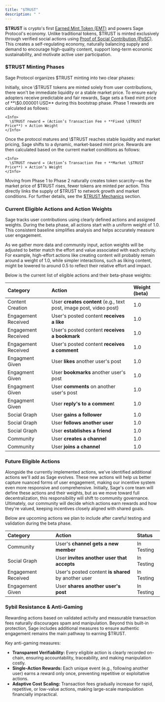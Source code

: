 ```yaml
---
title: "$TRUST"
description: " "
---
```


**\$TRUST** is crypto's first [Earned Mint Token (EMT)](/introduction/3-emt) and powers Sage Protocol's economy. Unlike traditional tokens, \$TRUST is minted exclusively through verified social actions using [Proof of Social Contribution (PoSC)](/introduction/2-posc). This creates a self-regulating economy, naturally balancing supply and demand to encourage high-quality content, support long-term economic sustainability, and motivate active user participation.

### \$TRUST Minting Phases

Sage Protocol organizes \$TRUST minting into two clear phases:

<Steps>
  <Step title="Phase 1: Fixed Mint Price (Bootstrap Phase)" iconType="regular">
    Initially, since \$TRUST tokens are minted solely from user contributions, there won't be immediate liquidity or a stable market price. To ensure early adopters receive predictable and fair rewards, Sage sets a fixed mint price of **\$0.000001 USD** during this bootstrap phase. Phase 1 rewards are calculated as follows:

    <Info>
      \$TRUST reward = (Action’s Transaction Fee ÷ **Fixed \$TRUST Price**) × Action Weight
    </Info>
  </Step>
  <Step title="Phase 2: Market-driven Mint Price">
    Once the protocol matures and \$TRUST reaches stable liquidity and market pricing, Sage shifts to a dynamic, market-based mint price. Rewards are then calculated based on the current market conditions as follows:

    <Info>
      \$TRUST reward = (Action’s Transaction Fee ÷ **Market \$TRUST Price**) × Action’s Weight
    </Info>
  </Step>
</Steps>

Moving from Phase 1 to Phase 2 naturally creates token scarcity—as the market price of \$TRUST rises, fewer tokens are minted per action. This directly links the supply of \$TRUST to network growth and market conditions. For further details, see the [\$TRUST Mechanics](/architecture/7-trust-economics) section.

### Current Eligible Actions and Action Weights

Sage tracks user contributions using clearly defined actions and assigned weights. During the beta phase, all actions start with a uniform weight of 1.0. This consistent baseline simplifies analysis and helps accurately measure user engagement.

As we gather more data and community input, action weights will be adjusted to better match the effort and value associated with each activity. For example, high-effort actions like creating content will probably remain around a weight of 1.0, while simpler interactions, such as liking content, might be lowered to around 0.5 to reflect their relative effort and impact.

Below is the current list of eligible actions and their beta-phase weights:

| Category            | Action                                                             | Weight (beta) |
| :------------------ | :----------------------------------------------------------------- | :------------ |
| Content Creation    | User **creates content** (e.g., text post, image post, video post) | 1.0           |
| Engagement Received | User's posted content **receives a like**                          | 1.0           |
| Engagement Received | User's posted content **receives a bookmark**                      | 1.0           |
| Engagement Received | User's posted content **receives a comment**                       | 1.0           |
| Engagment Given     | User **likes** another user's post                                 | 1.0           |
| Engagment Given     | User **bookmarks** another user's post                             | 1.0           |
| Engagment Given     | User **comments** on another user's post                           | 1.0           |
| Engagment Given     | User **reply's to a commen**t                                      | 1.0           |
| Social Graph        | User **gains a follower**                                          | 1.0           |
| Social Graph        | User **follows another user**                                      | 1.0           |
| Social Graph        | User **establishes a** **friend**                                  | 1.0           |
| Community           | User **creates a channel**                                         | 1.0           |
| Community           | User **joins a channel**                                           | 1.0           |

### Future Eligible Actions

Alongside the currently implemented actions, we've identified additional actions we'll add as Sage evolves. These new actions will help us better capture nuanced forms of user engagement, making our incentive system even more responsive and comprehensive. Initially, Sage's core team will define these actions and their weights, but as we move toward full decentralization, this responsibility will shift to community governance. Ultimately, our community will decide which actions earn rewards and how they're valued, keeping incentives closely aligned with shared goals.

Below are upcoming actions we plan to include after careful testing and validation during the beta phase.

| Category            | Action                                              | Status     |
| :------------------ | :-------------------------------------------------- | :--------- |
| Community           | User's **channel gets a new member**                | In Testing |
| Social Graph        | User **invites another user that accepts**          | In Testing |
| Engagement Received | User's posted content **is shared** by another user | In Testing |
| Engagement Given    | User **shares another user's post**                 | In Testing |

### Sybil Resistance & Anti-Gaming

Rewarding actions based on validated activity and measurable transaction fees naturally discourages spam and manipulation. Beyond this built-in protection, Sage includes additional measures to ensure authentic engagement remains the main pathway to earning \$TRUST.

Key anti-gaming measures:

- **Transparent Verifiability:** Every eligible action is clearly recorded on-chain, ensuring accountability, traceability, and making manipulation costly.
- **Single-Action Rewards:** Each unique event (e.g., following another user) earns a reward only once, preventing repetitive or exploitative actions.
- **Adaptive Cost Scaling:** Transaction fees gradually increase for rapid, repetitive, or low-value actions, making large-scale manipulation financially impractical.